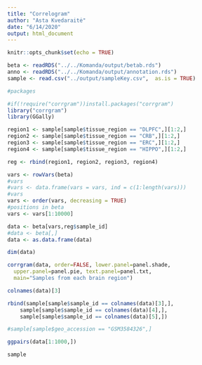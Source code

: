 ```yaml
---
title: "Correlogram"
author: "Asta Kvedaraitė"
date: "6/14/2020"
output: html_document
---
```


```r
knitr::opts_chunk$set(echo = TRUE)
```

```r
beta <- readRDS("../../Komanda/output/betab.rds")
anno <- readRDS("../../Komanda/output/annotation.rds")
sample <- read.csv("../output/sampleKey.csv",  as.is = TRUE)


```

```r
#packages

#if(!require("corrgram"))install.packages("corrgram")
library("corrgram")
library(GGally)

```

```r

region1 <- sample[sample$tissue_region == "DLPFC",][1:2,]
region2 <- sample[sample$tissue_region == "CRB",][1:2,]
region3 <- sample[sample$tissue_region == "ERC",][1:2,]
region4 <- sample[sample$tissue_region == "HIPPO",][1:2,]

reg <- rbind(region1, region2, region3, region4)

vars <- rowVars(beta)
#vars
#vars <- data.frame(vars = vars, ind = c(1:length(vars)))
#vars
vars <- order(vars, decreasing = TRUE)
#positions in beta
vars <- vars[1:10000]

data <- beta[vars,reg$sample_id]
#data <- beta[,]
data <- as.data.frame(data)

dim(data)


```

```r

corrgram(data, order=FALSE, lower.panel=panel.shade,
  upper.panel=panel.pie, text.panel=panel.txt,
  main="Samples from each brain region")

```

```r
colnames(data)[3]

rbind(sample[sample$sample_id == colnames(data)[3],],
    sample[sample$sample_id == colnames(data)[4],],
    sample[sample$sample_id == colnames(data)[5],])

#sample[sample$geo_accession == "GSM3584326",]
```


```r
ggpairs(data[1:1000,]) 

sample
```
